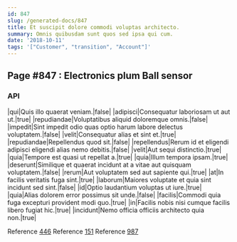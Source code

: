 ```yaml
---
id: 847
slug: /generated-docs/847
title: Et suscipit dolore commodi voluptas architecto.
summary: Omnis quibusdam sunt quos sed ipsa qui cum.
date: '2018-10-11'
tags: '["Customer", "transition", "Account"]'
---
```


## Page #847 : Electronics plum Ball sensor
### API

|qui|Quis illo quaerat veniam.|false|
|adipisci|Consequatur laboriosam ut aut ut.|true|
|repudiandae|Voluptatibus aliquid doloremque omnis.|false|
|impedit|Sint impedit odio quas optio harum labore delectus voluptatem.|false|
|velit|Consequatur alias et sint et.|true|
|repudiandae|Repellendus quod sit.|false|
|repellendus|Rerum id et eligendi adipisci eligendi alias nemo debitis.|false|
|velit|Aut sequi distinctio.|true|
|quia|Tempore est quasi ut repellat a.|true|
|quia|Illum tempora ipsam.|true|
|deserunt|Similique et quaerat incidunt at a vitae aut quisquam voluptatem.|false|
|rerum|Aut voluptatem sed aut sapiente qui.|true|
|at|In facilis veritatis fuga sint.|true|
|laborum|Maiores voluptate et quia sint incidunt sed sint.|false|
|id|Optio laudantium voluptas ut iure.|true|
|quia|Alias dolorem error possimus sit unde.|false|
|facilis|Commodi quia fuga excepturi provident modi quo.|true|
|in|Facilis nobis nisi cumque facilis libero fugiat hic.|true|
|incidunt|Nemo officia officiis architecto quia non.|true|

Reference [446](/generated-docs/446)
Reference [151](/generated-docs/151)
Reference [987](/generated-docs/987)



